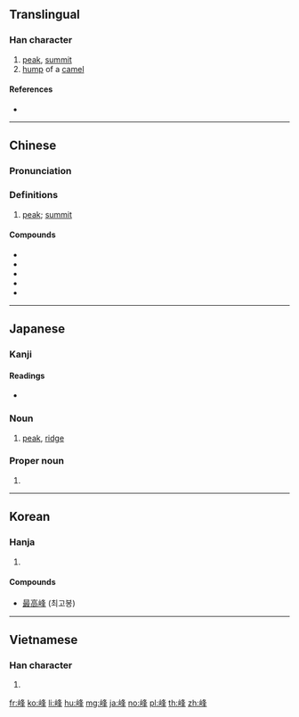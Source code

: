 {{also|峯}}
==Translingual==

===Han character===
{{Han char|rn=46|rad=山|as=07|sn=10|four=27754|canj=UHEJ|ids=⿰山夆}}

# [[peak]], [[summit]]
# [[hump]] of a [[camel]]

====References====
* {{Han ref|kx=0311.310|dkj=08094|dj=0612.010|hdz=10775.180|uh=5CF0|ud=23792|bh=AE70|bd=44656}}

----

==Chinese==
{{zh-forms|t2=峯}}

===Pronunciation===
{{zh-pron
|m=fēng
|c=fung1
|h=pfs=fûng
|md=
|mn=hong
|w=
|mc=
|oc=y
|cat=n
}}

===Definitions===
{{zh-hanzi}}

# [[peak]]; [[summit]]

====Compounds====
* {{zh-l|峰巒}}
* {{zh-l|高峰}}
* {{zh-l|山峰}}
* {{zh-l|駝峰}}
* {{zh-l|珠穆朗瑪峰|Mount Everest}}

----

==Japanese==

===Kanji===
{{ja-kanji|grade=c|rs=山07}}

====Readings====
* {{ja-readings|on=[[ほう]] (hō)|kun=[[みね]] (mine)}}

{{ja-kanjitab|みね|yomi=k}}

===Noun===
{{ja-noun|みね}}

# [[peak]], [[ridge]]

===Proper noun===
{{ja-pos|proper|みね}}

# {{surname|lang=ja|sort=みね}}

----

==Korean==

===Hanja===
{{ko-hanja|hangeul=봉|rv=bong|mr=pong}}

# {{defn|lang=ko|sort=山07}}

====Compounds====
* [[最高峰]] (최고봉)

----

==Vietnamese==

===Han character===
{{vi-hantu|[[phong]]|rs=山07}}

# {{defn|lang=vi|sort=山07}}

[[fr:峰]]
[[ko:峰]]
[[li:峰]]
[[hu:峰]]
[[mg:峰]]
[[ja:峰]]
[[no:峰]]
[[pl:峰]]
[[th:峰]]
[[zh:峰]]